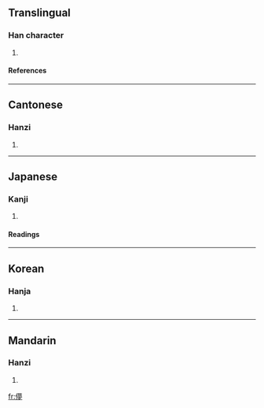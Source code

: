 ==Translingual==
===Han character===
{{Han char|rad=人|as=14|sn=16|four=2522<sub>7</sub>|canj=人廿田弓 (OTWN)}}
# {{defn|Han}}
====References====
{{Han ref|kx=0120.080|dkj=01236|dj=0254.010|hdz=10230.030|uh=511A|ud=20762|bh=E8F7|bd=59639}}
----
==Cantonese==
===Hanzi===
{{yue-hanzi|jyut=|y=mung5}}
# {{defn|Cantonese}}
----
==Japanese==
===Kanji===
{{ja-kanji|grade=|rs=人14}}
# {{defn|Japanese}}
====Readings====
{{ja-readings|on=[[ぼう]] (bō), [[もう]] (mō)|kun=[[くらい]] (kurai), [[はかない]] (hakanai)}}
----
==Korean==
===Hanja===
{{ko-hanja|hangeul=멍|rv=meong|mr=mŏng}}
# {{defn|Korean}}
----
==Mandarin==
===Hanzi===
{{cmn-hanzi|pin=[[méng]] (meng2)|wg=meng<sup>2</sup>}}
# {{defn|Mandarin}}

[[fr:儚]]